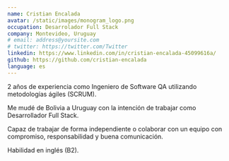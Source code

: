```yaml
---
name: Cristian Encalada
avatar: /static/images/monogram_logo.png
occupation: Desarrolador Full Stack
company: Montevideo, Uruguay
# email: address@yoursite.com
# twitter: https://twitter.com/Twitter
linkedin: https://www.linkedin.com/in/cristian-encalada-45099616a/
github: https://github.com/cristian-encalada
language: es
---
```


2 años de experiencia como Ingeniero de Software QA utilizando metodologías ágiles (SCRUM).

Me mudé de Bolivia a Uruguay con la intención de trabajar como Desarrollador Full Stack.

Capaz de trabajar de forma independiente o colaborar con un equipo con compromiso, responsabilidad y buena comunicación.

Habilidad en inglés (B2).